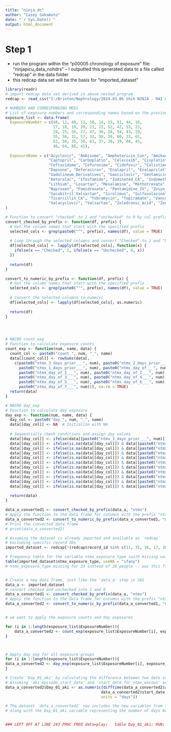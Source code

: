 ```yaml
---
title: "ninja_dc"
author: "Casey Sakamoto"
date: "`r Sys.Date()`"
output: html_document
---
```


# Step 1
- run the program within the "p00005 chronology of exposure" file: "ninjapicu_data_nohdrs" -- I outputted this generated data to a file called "redcap" in the data folder
- this redcap data set will be the basis for "imported_dataset"

```r
library(readr)
# import redcap data set derived in above nested program 
redcap <- read_csv("S:/Brinton/Nephrology/2024.03.06 Shih NINJA - RAI mephrotoxin exposures in ICU and clincal course retrospective cohort/data/redcap.csv")

# NUMBERS AND CORRESPONDING MEDS
# List of exposure numbers and corresponding names based on the previous function calls
exposure_list <- data.frame(
  ExposureNumber = c(48, 12, 49, 13, 50, 14, 15, 51, 44, 16, 
                     17, 18, 19, 20, 21, 22, 52, 42, 53, 23, 
                     24, 25, 26, 27, 47, 30, 28, 54, 43, 29, 
                     55, 56, 31, 57, 32, 58, 59, 60, 33, 61, 
                     62, 34, 35, 36, 63, 37, 38, 39, 40, 45, 
                     46, 64, 65, 41),
  
  ExposureName = c("Acyclovir", "Ambisome", "Amphotericin_Con", "Amikacin", "Aspirin", 
                   "Captopril", "Carboplatin", "Celecoxib", "Cisplatin", "Cefotaxime",
                   "Ceftazidime", "Cefuroxime", "Cidofovir", "Colistimethate", "Cyclosporine", 
                   "Dapsone", "Deferasirox", "Enalapril", "Enalaprilat", "Foscarnet", 
                   "Gadolineum_Derivatives", "Ganciclovir", "Gentamicin", "Ibuprofen", 
                   "Ketorolac", "Ifosfamide", "Iodinated_CA", "Indomethacin", "Lisinopril", 
                   "Lithium", "Losartan", "Mesalamine", "Methotrexate", "Mitomycin", "Nafcillin", 
                   "Naproxen", "Pamidronate", "Pentamidine_IV", "Zosyn_Piperacillin", "Polymyxin_B", 
                   "Sacubitril_Valsartan", "Sirolimus", "Sulfasalazine", "Tacrolimus", "Tenofovir", 
                   "Ticarcillin_CA", "Tobramycin", "Topiramate", "Vancomycin", "Valganciclovir", 
                   "Valacyclovir", "Valsartan", "Zoledronic_Acid", "Zonisamide")
)
```

```r
# Function to convert "checked" to 1 and "unchecked" to 0 by col prefix name
convert_checked_by_prefix <- function(df, prefix) {
  # Get the column names that start with the specified prefix
  selected_cols <- grep(paste0("^", prefix), names(df), value = TRUE)
  
  # Loop through the selected columns and convert "Checked" to 1 and "Unchecked" to 0
  df[selected_cols] <- lapply(df[selected_cols], function(x) {
    ifelse(x == "Checked", 1, ifelse(x == "Unchecked", 0, x))
  })
  
  return(df)
}

convert_to_numeric_by_prefix <- function(df, prefix) {
  # Get the column names that start with the specified prefix
  selected_cols <- grep(paste0("^", prefix), names(df), value = TRUE)
  
  # Convert the selected columns to numeric
  df[selected_cols] <- lapply(df[selected_cols], as.numeric)
  
  return(df)
}




# MACRO count_exp
# Function to calculate exposure counts
count_exp <- function(num, name, data) {
  count_col <- paste0("count_", num, "_", name)
  data[[count_col]] <- rowSums(data[, 
    c(paste0("ntmx_3_days_prior___", num), paste0("ntmx_2_days_prior___", num),
      paste0("ntmx_1_days_prior___", num), paste0("ntmx_day_of___", num),
      paste0("ntmx_day_of_1___", num), paste0("ntmx_day_of_2___", num),
      paste0("ntmx_day_of_3___", num), paste0("ntmx_day_of_4___", num),
      paste0("ntmx_day_of_5___", num), paste0("ntmx_day_of_6___", num),
      paste0("ntmx_day_of_7___", num))], na.rm = TRUE)
  return(data)
}

# MACRO day_exp
# Function to calculate day exposure
day_exp <- function(num, name, data) {
  day_col <- paste0("day_", num, "_", name)
  data[[day_col]] <- NA  # Initialize with NA
  
  # Sequentially check conditions and assign day values
  data[[day_col]] <- ifelse(data[[paste0("ntmx_3_days_prior___", num)]] == 1, -3, data[[day_col]])
  data[[day_col]] <- ifelse(is.na(data[[day_col]]) & data[[paste0("ntmx_2_days_prior___", num)]] == 1, -2, data[[day_col]])
  data[[day_col]] <- ifelse(is.na(data[[day_col]]) & data[[paste0("ntmx_1_days_prior___", num)]] == 1, -1, data[[day_col]])
  data[[day_col]] <- ifelse(is.na(data[[day_col]]) & data[[paste0("ntmx_day_of___", num)]] == 1, 0, data[[day_col]])
  data[[day_col]] <- ifelse(is.na(data[[day_col]]) & data[[paste0("ntmx_day_of_1___", num)]] == 1, 1, data[[day_col]])
  data[[day_col]] <- ifelse(is.na(data[[day_col]]) & data[[paste0("ntmx_day_of_2___", num)]] == 1, 2, data[[day_col]])
  data[[day_col]] <- ifelse(is.na(data[[day_col]]) & data[[paste0("ntmx_day_of_3___", num)]] == 1, 3, data[[day_col]])
  data[[day_col]] <- ifelse(is.na(data[[day_col]]) & data[[paste0("ntmx_day_of_4___", num)]] == 1, 4, data[[day_col]])
  data[[day_col]] <- ifelse(is.na(data[[day_col]]) & data[[paste0("ntmx_day_of_5___", num)]] == 1, 5, data[[day_col]])
  data[[day_col]] <- ifelse(is.na(data[[day_col]]) & data[[paste0("ntmx_day_of_6___", num)]] == 1, 6, data[[day_col]])
  data[[day_col]] <- ifelse(is.na(data[[day_col]]) & data[[paste0("ntmx_day_of_7___", num)]] == 1, 7, data[[day_col]])
  
  return(data)
}


```

```r
data_a_converted1 <- convert_checked_by_prefix(data_a, "ntmx")
# Apply the function to the data frame for columns with the prefix "ntmx"
data_a_converted2 <- convert_to_numeric_by_prefix(data_a_converted1, "ntmx")
# Print the converted data frame
# print(data_a_converted2)

```


```r
# Assuming the dataset is already imported and available as `redcap`
# Excluding specific record IDs
imported_dataset <- redcap[!(redcap$record_id %in% c(11, 35, 16, 17, 38, 48, 44, 58, 74, 18, 46, 70, 26)), ]

# Frequency table for the variable ntmx_exposure_type (with missing values included)
table(imported_dataset$ntmx_exposure_type, useNA = "ifany")
# ntmx_exposure_type missing for 23 instead of 28 people -- was this figured out?


# Create a new data frame, just like the 'data_a' step in SAS
data_a <- imported_dataset
# convert checked and unchecked into 1 and 0
data_a_converted1 <- convert_checked_by_prefix(data_a, "ntmx")
# Apply the function to the data frame for columns with the prefix "ntmx"
data_a_converted2 <- convert_to_numeric_by_prefix(data_a_converted1, "ntmx")


# we want to apply the exposure counts and day exposures

for (i in 1:length(exposure_list$ExposureNumber)){
    data_a_converted2 <- count_exp(exposure_list$ExposureNumber[i], exposure_list$ExposureName[i], data_a_converted2)
}



# Apply day_exp for all exposure groups
for (i in 1:length(exposure_list$ExposureNumber)){
data_a_converted2 <- day_exp(exposure_list$ExposureNumber[i], exposure_list$ExposureName[i], data_a_converted2)
}

# Create 'Day_01_aki' by calculating the difference between two date columns
# Assuming 'aki_episode_start_date' and 'start_date_for_ntmx_encoun' are in Date format
data_a_converted2$Day_01_aki <- as.numeric(difftime(data_a_converted2$aki_episode_start_date, 
                                          data_a_converted2$start_date_for_ntmx_encoun, 
                                          units = "days"))

# The dataset `data_a_converted2` now includes the new variables from the count_exp and day_exp functions,
# along with the Day_01_aki variable representing the number of days between the two dates.


### LEFT OFF AT LINE 243 PROC FREQ data=play;   table Day_01_aki; RUN; in chronology of exposure with aki program listed above


```
